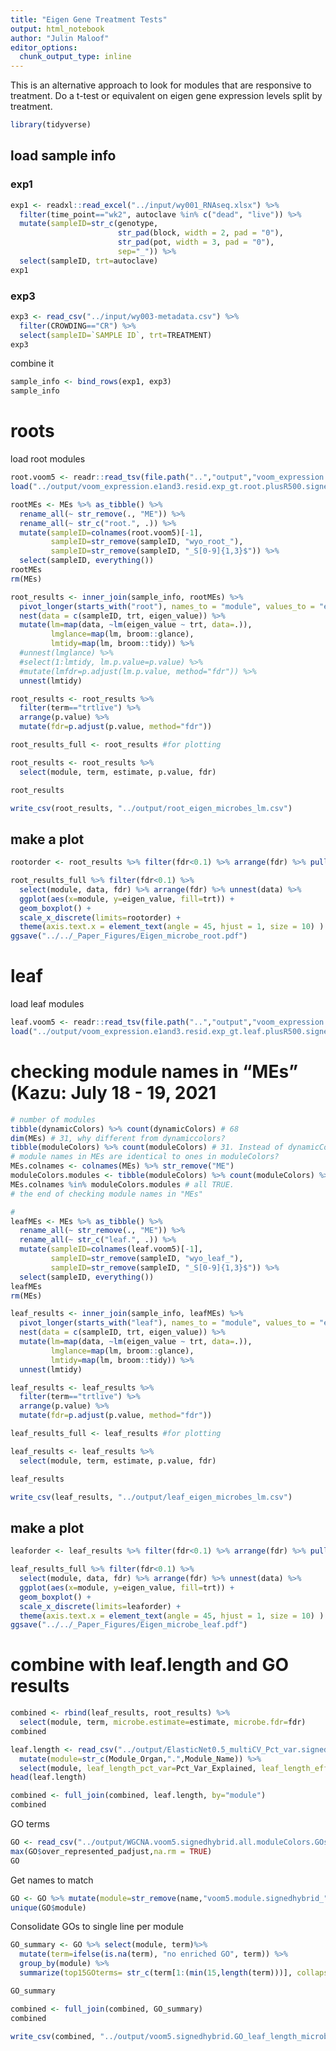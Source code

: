 ```yaml
---
title: "Eigen Gene Treatment Tests"
output: html_notebook
author: "Julin Maloof"
editor_options: 
  chunk_output_type: inline
---
```


This is an alternative approach to look for modules that are responsive to treatment.  Do a t-test or equivalent on eigen gene expression levels split by treatment.

```r
library(tidyverse)
```

## load sample info

### exp1
```r
exp1 <- readxl::read_excel("../input/wy001_RNAseq.xlsx") %>%
  filter(time_point=="wk2", autoclave %in% c("dead", "live")) %>%
  mutate(sampleID=str_c(genotype, 
                        str_pad(block, width = 2, pad = "0"),
                        str_pad(pot, width = 3, pad = "0"),
                        sep="_")) %>%
  select(sampleID, trt=autoclave)
exp1
```
### exp3 

```r
exp3 <- read_csv("../input/wy003-metadata.csv") %>%
  filter(CROWDING=="CR") %>%
  select(sampleID=`SAMPLE ID`, trt=TREATMENT)
exp3
```

combine it
```r
sample_info <- bind_rows(exp1, exp3)
sample_info
```

# roots

load root modules
```r
root.voom5 <- readr::read_tsv(file.path("..","output","voom_expression.e1and3.resid.exp_gt.root.plusR500.txt.gz"))
load("../output/voom_expression.e1and3.resid.exp_gt.root.plusR500.signedhybrid.txt.gz.WGCNA.softthresh10.signedhybrid.RData")

rootMEs <- MEs %>% as_tibble() %>%
  rename_all(~ str_remove(., "ME")) %>%
  rename_all(~ str_c("root.", .)) %>%
  mutate(sampleID=colnames(root.voom5)[-1],
         sampleID=str_remove(sampleID, "wyo_root_"),
         sampleID=str_remove(sampleID, "_S[0-9]{1,3}$")) %>%
  select(sampleID, everything())
rootMEs
rm(MEs)
```

```r
root_results <- inner_join(sample_info, rootMEs) %>%
  pivot_longer(starts_with("root"), names_to = "module", values_to = "eigen_value") %>%
  nest(data = c(sampleID, trt, eigen_value)) %>%
  mutate(lm=map(data, ~lm(eigen_value ~ trt, data=.)),
         lmglance=map(lm, broom::glance),
         lmtidy=map(lm, broom::tidy)) %>%
  #unnest(lmglance) %>% 
  #select(1:lmtidy, lm.p.value=p.value) %>% 
  #mutate(lmfdr=p.adjust(lm.p.value, method="fdr")) %>%
  unnest(lmtidy)

root_results <- root_results %>% 
  filter(term=="trtlive") %>%
  arrange(p.value) %>% 
  mutate(fdr=p.adjust(p.value, method="fdr")) 

root_results_full <- root_results #for plotting

root_results <- root_results %>%
  select(module, term, estimate, p.value, fdr)

root_results

write_csv(root_results, "../output/root_eigen_microbes_lm.csv")
```

## make a plot

```r

rootorder <- root_results %>% filter(fdr<0.1) %>% arrange(fdr) %>% pull(module)

root_results_full %>% filter(fdr<0.1) %>%
  select(module, data, fdr) %>% arrange(fdr) %>% unnest(data) %>%
  ggplot(aes(x=module, y=eigen_value, fill=trt)) +
  geom_boxplot() + 
  scale_x_discrete(limits=rootorder) +
  theme(axis.text.x = element_text(angle = 45, hjust = 1, size = 10) )
ggsave("../../_Paper_Figures/Eigen_microbe_root.pdf")
```

# leaf

load leaf modules
```r
leaf.voom5 <- readr::read_tsv(file.path("..","output","voom_expression.e1and3.resid.exp_gt.leaf.plusR500.txt.gz"))
load("../output/voom_expression.e1and3.resid.exp_gt.leaf.plusR500.signedhybrid.txt.gz.WGCNA.softthresh10.signedhybrid.RData")
```

# checking module names in "MEs" (Kazu: July 18 - 19, 2021
```r
# number of modules
tibble(dynamicColors) %>% count(dynamicColors) # 68
dim(MEs) # 31, why different from dynamiccolors?
tibble(moduleColors) %>% count(moduleColors) # 31. Instead of dynamicColors, I should have used "moduleColors"... 
# module names in MEs are identical to ones in moduleColors?
MEs.colnames <- colnames(MEs) %>% str_remove("ME")
moduleColors.modules <- tibble(moduleColors) %>% count(moduleColors) %>% select(moduleColors) %>% as_vector()
MEs.colnames %in% moduleColors.modules # all TRUE. 
# the end of checking module names in "MEs" 
```

```r
#
leafMEs <- MEs %>% as_tibble() %>%
  rename_all(~ str_remove(., "ME")) %>%
  rename_all(~ str_c("leaf.", .)) %>%
  mutate(sampleID=colnames(leaf.voom5)[-1],
         sampleID=str_remove(sampleID, "wyo_leaf_"),
         sampleID=str_remove(sampleID, "_S[0-9]{1,3}$")) %>%
  select(sampleID, everything())
leafMEs
rm(MEs)
```

```r
leaf_results <- inner_join(sample_info, leafMEs) %>%
  pivot_longer(starts_with("leaf"), names_to = "module", values_to = "eigen_value") %>%
  nest(data = c(sampleID, trt, eigen_value)) %>%
  mutate(lm=map(data, ~lm(eigen_value ~ trt, data=.)),
         lmglance=map(lm, broom::glance),
         lmtidy=map(lm, broom::tidy)) %>%
  unnest(lmtidy)

leaf_results <- leaf_results %>% 
  filter(term=="trtlive") %>%
  arrange(p.value) %>% 
  mutate(fdr=p.adjust(p.value, method="fdr"))

leaf_results_full <- leaf_results #for plotting

leaf_results <- leaf_results %>%
  select(module, term, estimate, p.value, fdr)

leaf_results

write_csv(leaf_results, "../output/leaf_eigen_microbes_lm.csv")
```
## make a plot

```r

leaforder <- leaf_results %>% filter(fdr<0.1) %>% arrange(fdr) %>% pull(module)

leaf_results_full %>% filter(fdr<0.1) %>%
  select(module, data, fdr) %>% arrange(fdr) %>% unnest(data) %>%
  ggplot(aes(x=module, y=eigen_value, fill=trt)) +
  geom_boxplot() + 
  scale_x_discrete(limits=leaforder) +
  theme(axis.text.x = element_text(angle = 45, hjust = 1, size = 10) )
ggsave("../../_Paper_Figures/Eigen_microbe_leaf.pdf")
```


# combine with leaf.length and GO results

```r
combined <- rbind(leaf_results, root_results) %>%
  select(module, term, microbe.estimate=estimate, microbe.fdr=fdr)
combined
```


```r
leaf.length <- read_csv("../output/ElasticNet0.5_multiCV_Pct_var.signed.hybrid.csv") %>%
  mutate(module=str_c(Module_Organ,".",Module_Name)) %>%
  select(module, leaf_length_pct_var=Pct_Var_Explained, leaf_length_effect=Effect)
head(leaf.length)
```

```r
combined <- full_join(combined, leaf.length, by="module")
combined
```

GO terms
```r
GO <- read_csv("../output/WGCNA.voom5.signedhybrid.all.moduleColors.GOseq.csv")
max(GO$over_represented_padjust,na.rm = TRUE)
GO
```

Get names to match
```r
GO <- GO %>% mutate(module=str_remove(name,"voom5.module.signedhybrid_"))
unique(GO$module)
```

Consolidate GOs to single line per module
```r
GO_summary <- GO %>% select(module, term)%>%
  mutate(term=ifelse(is.na(term), "no enriched GO", term)) %>%
  group_by(module) %>%
  summarize(top15GOterms= str_c(term[1:(min(15,length(term)))], collapse="; "))

GO_summary
```

```r
combined <- full_join(combined, GO_summary)
combined
```

```r
write_csv(combined, "../output/voom5.signedhybrid.GO_leaf_length_microbe.csv")
```

